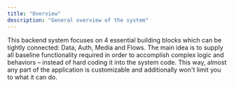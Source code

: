 ```yaml
---
title: "Overview"
description: "General overview of the system"
---
```


This backend system focuses on 4 essential building blocks which can be tightly connected:
Data, Auth, Media and Flows.
The main idea is to supply all baseline functionality required in order to accomplish complex
logic and behaviors – instead of hard coding it into the system code. This way, almost any part
of the application is customizable and additionally won't limit you to what it can do.

